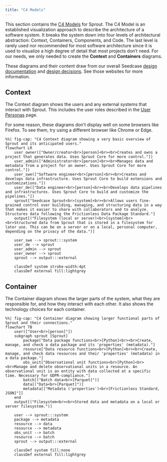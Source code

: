 ```yaml
---
title: "C4 Models"
---
```


This section contains the [C4 Models](https://c4model.com/) for Sprout.
The C4 Model is an established visualization approach to describe the
architecture of a software system. It breaks the system down into four
levels of architectural abstraction: Context, Containers, Components,
and Code. The last level is rarely used nor recommended for most
software architecture since it is used to visualize a high degree of
detail that most projects don't need. For our needs, we only needed to
create the **Context** and **Containers** diagrams.

These diagrams and their content draw from our overall Seedcase [design
documentation](https://design.seedcase-project.org/) and [design
decisions](https://decisions.seedcase-project.org/). See those websites
for more information.

## Context

The Context diagram shows the users and any external systems that
interact with Sprout. This includes the user roles described in the
[User Personas](user-personas.qmd) page.

::: callout-caution
For some reason, these diagrams don't display well on some browsers like
Firefox. To see them, try using a different browser like Chrome or Edge.
:::

::: column-page
```mermaid
%%| fig-cap: "C4 Context diagram showing a very basic overview of Sprout and its anticipated users."
flowchart LR
    user_owner(["Owner/creator<br>[person]<br><br>Creates and owns a project that generates data. Uses Sprout Core for more control."])
    user_admin(["Administrator<br>[person]<br><br>Manages data and metadata from a project for an owner. Uses Sprout Core for more control."])
    user_swe(["Software engineer<br>[person]<br><br>Creates and develops data infrastructure. Uses Sprout Core to build extensions and customizations."])
    user_de(["Data engineer<br>[person]<br><br>Develops data pipelines and infrastructures. Uses Sprout Core to build and customize the pipelines."])
    sprout["Seedcase Sprout<br>[system]<br><br>Allows users fine-grained control over building, managing, and structuring data in a way that makes it easier to share with collaborators and to analyze. Structures data following the Frictionless Data Package Standard."]
    output[("Filesystem (local or server)<br>[system]<br><br>Structured data from Sprout that is stored in a filesystem for later use. This can be on a server or on a local, personal computer, depending on the privacy of the data.")]

    user_swe --> sprout:::system
    user_de --> sprout
    user_admin --> sprout
    user_owner --> sprout
    sprout --> output:::external

    classDef system stroke-width:4pt
    classDef external fill:lightgrey
```
:::

## Container

The Container diagram shows the larger parts of the system, what they
are responsible for, and how they interact with each other. It also
shows the technology choices for each container.

::: column-page
```mermaid
%%| fig-cap: "C4 Container diagram showing larger functional parts of Sprout and their connections."
flowchart TB
    user(["User<br>[person]"])
    subgraph sprout [Sprout]
        package["Data package functions<br>[Python]<br><br>Create, manage, and check a data package and its 'properties' (metadata)."]
        resource["Data resource functions<br>[Python]<br><br>Create, manage, and check data resources and their 'properties' (metadata) in a data package."]
        obs_unit["Observational unit functions<br>[Python]<br><br>Manage and delete observational units in a resource. An observational unit is an entity with data collected at a specific time. Necessary for GDPR-compliance."]
        batch[("Batch data<br>[Parquet]")]
        data[("Data<br>[Parquet]")]
        metadata[["Metadata ('properties')<br>[Frictionless Standard, JSON]"]]
    end
    output[("Filesystem<br><br>Stored data and metadata on a local or server filesystem.")]

    user --> sprout:::system
    package --> metadata
    resource --> data
    resource --> metadata
    obs_unit --> batch
    resource --> batch
    sprout --> output:::external

    classDef system fill:none
    classDef external fill:lightgrey
```
:::
